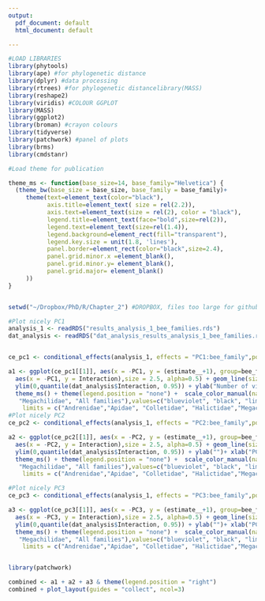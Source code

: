 ```yaml
---
output:
  pdf_document: default
  html_document: default

---
```




```r

#LOAD LIBRARIES 
library(phytools)
library(ape) #for phylogenetic distance
library(dplyr) #data processing
library(rtrees) #for phylogenetic distancelibrary(MASS)
library(reshape2)
library(viridis) #COLOUR GGPLOT
library(MASS)
library(ggplot2)
library(broman) #crayon colours
library(tidyverse)
library(patchwork) #panel of plots
library(brms)
library(cmdstanr)

#Load theme for publication

theme_ms <- function(base_size=14, base_family="Helvetica") {
  (theme_bw(base_size = base_size, base_family = base_family)+
     theme(text=element_text(color="black"),
           axis.title=element_text( size = rel(2.2)),
           axis.text=element_text(size = rel(2), color = "black"),
           legend.title=element_text(face="bold",size=rel(2)),
           legend.text=element_text(size=rel(1.4)),
           legend.background=element_rect(fill="transparent"),
           legend.key.size = unit(1.8, 'lines'),
           panel.border=element_rect(color="black",size=2.4),
           panel.grid.minor.x =element_blank(),
           panel.grid.minor.y= element_blank(),
           panel.grid.major= element_blank()
     ))
}


setwd("~/Dropbox/PhD/R/Chapter_2") #DROPBOX, files too large for github

#Plot nicely PC1
analysis_1 <- readRDS("results_analysis_1_bee_families.rds")
dat_analysis <- readRDS("dat_analysis_results_analysis_1_bee_families.rds")


ce_pc1 <- conditional_effects(analysis_1, effects = "PC1:bee_family",points=T) 

a1 <- ggplot(ce_pc1[[1]], aes(x = -PC1, y = (estimate__+1), group=bee_family, colour=bee_family)) + geom_point(data = dat_analysis,
  aes(x = -PC1, y = Interaction),size = 2.5, alpha=0.5) + geom_line(size=1.4) + 
  ylim(0,quantile(dat_analysis$Interaction, 0.95)) + ylab("Number of visits")+ xlab("PC1")+
  theme_ms() + theme(legend.position = "none") +  scale_color_manual(name="Functional groups",labels=c("Andrenidae","Apidae", "Colletidae", "Halictidae",
   "Megachilidae", "All families"),values=c("blueviolet", "black", "limegreen","#E7298A", "cyan4","orange"),
    limits = c("Andrenidae","Apidae", "Colletidae", "Halictidae","Megachilidae", "All families"))+ggtitle("(a)") + theme(plot.title = element_text(size = 28, face = "bold"))
#Plot nicely PC2
ce_pc2 <- conditional_effects(analysis_1, effects = "PC2:bee_family",points=T) 

a2 <- ggplot(ce_pc2[[1]], aes(x = -PC2, y = (estimate__+1), group=bee_family, colour=bee_family)) + geom_point(data = dat_analysis,
  aes(x = -PC2, y = Interaction),size = 2.5, alpha=0.5) + geom_line(size=1.4) + 
  ylim(0,quantile(dat_analysis$Interaction, 0.95)) + ylab("")+ xlab("PC2")+
  theme_ms() + theme(legend.position = "none") +  scale_color_manual(name="Functional groups",labels=c("Andrenidae","Apidae", "Colletidae", "Halictidae",
   "Megachilidae", "All families"),values=c("blueviolet", "black", "limegreen","#E7298A", "cyan4","orange"),
    limits = c("Andrenidae","Apidae", "Colletidae", "Halictidae","Megachilidae", "All families"))+ggtitle("(b)") + theme(plot.title = element_text(size = 28, face = "bold"))

#Plot nicely PC3
ce_pc3 <- conditional_effects(analysis_1, effects = "PC3:bee_family",points=T) 

a3 <- ggplot(ce_pc3[[1]], aes(x = -PC3, y = (estimate__+1), group=bee_family, colour=bee_family)) + geom_point(data = dat_analysis,
  aes(x = -PC3, y = Interaction),size = 2.5, alpha=0.5) + geom_line(size=1.4) + 
  ylim(0,quantile(dat_analysis$Interaction, 0.95)) + ylab("")+ xlab("PC3")+
  theme_ms() + theme(legend.position = "none") +  scale_color_manual(name="Functional groups",labels=c("Andrenidae","Apidae", "Colletidae", "Halictidae",
   "Megachilidae", "All families"),values=c("blueviolet", "black", "limegreen","#E7298A", "cyan4","orange"),
    limits = c("Andrenidae","Apidae", "Colletidae", "Halictidae","Megachilidae", "All families"))+ggtitle("(c)") + theme(plot.title = element_text(size = 28, face = "bold"))


library(patchwork)

combined <- a1 + a2 + a3 & theme(legend.position = "right")
combined + plot_layout(guides = "collect", ncol=3)



```

